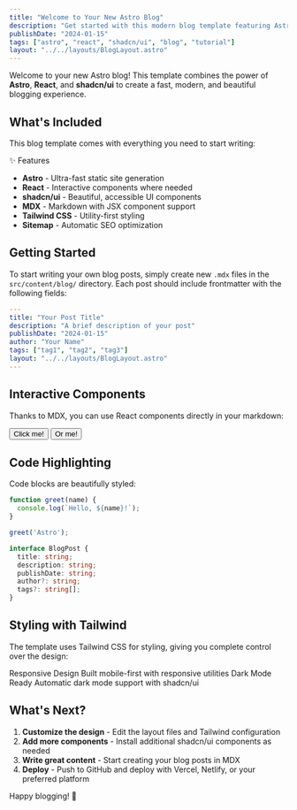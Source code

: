 ```yaml
---
title: "Welcome to Your New Astro Blog"
description: "Get started with this modern blog template featuring Astro, React, and shadcn/ui components."
publishDate: "2024-01-15"
tags: ["astro", "react", "shadcn/ui", "blog", "tutorial"]
layout: "../../layouts/BlogLayout.astro"
---
```



Welcome to your new Astro blog! This template combines the power of **Astro**, **React**, and **shadcn/ui** to create a fast, modern, and beautiful blogging experience.

## What's Included

This blog template comes with everything you need to start writing:

<Card className="my-6">
  <CardHeader>
    <CardTitle>✨ Features</CardTitle>
  </CardHeader>
  <CardContent>
    <ul className="list-disc list-inside space-y-2">
      <li><strong>Astro</strong> - Ultra-fast static site generation</li>
      <li><strong>React</strong> - Interactive components where needed</li>
      <li><strong>shadcn/ui</strong> - Beautiful, accessible UI components</li>
      <li><strong>MDX</strong> - Markdown with JSX component support</li>
      <li><strong>Tailwind CSS</strong> - Utility-first styling</li>
      <li><strong>Sitemap</strong> - Automatic SEO optimization</li>
    </ul>
  </CardContent>
</Card>

## Getting Started

To start writing your own blog posts, simply create new `.mdx` files in the `src/content/blog/` directory. Each post should include frontmatter with the following fields:

```yaml
---
title: "Your Post Title"
description: "A brief description of your post"
publishDate: "2024-01-15"
author: "Your Name"
tags: ["tag1", "tag2", "tag3"]
layout: "../../layouts/BlogLayout.astro"
---
```

## Interactive Components

Thanks to MDX, you can use React components directly in your markdown:

<div className="my-6">
  <Button className="mr-4">Click me!</Button>
  <Button variant="outline">Or me!</Button>
</div>

## Code Highlighting

Code blocks are beautifully styled:

```javascript
function greet(name) {
  console.log(`Hello, ${name}!`);
}

greet('Astro');
```

```typescript
interface BlogPost {
  title: string;
  description: string;
  publishDate: string;
  author?: string;
  tags?: string[];
}
```

## Styling with Tailwind

The template uses Tailwind CSS for styling, giving you complete control over the design:

<div className="grid grid-cols-1 md:grid-cols-2 gap-4 my-6">
  <Card>
    <CardHeader>
      <CardTitle>Responsive Design</CardTitle>
      <CardDescription>
        Built mobile-first with responsive utilities
      </CardDescription>
    </CardHeader>
  </Card>
  <Card>
    <CardHeader>
      <CardTitle>Dark Mode Ready</CardTitle>
      <CardDescription>
        Automatic dark mode support with shadcn/ui
      </CardDescription>
    </CardHeader>
  </Card>
</div>

## What's Next?

1. **Customize the design** - Edit the layout files and Tailwind configuration
2. **Add more components** - Install additional shadcn/ui components as needed
3. **Write great content** - Start creating your blog posts in MDX
4. **Deploy** - Push to GitHub and deploy with Vercel, Netlify, or your preferred platform

Happy blogging! 🎉